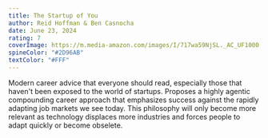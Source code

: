 ```yaml
---
title: The Startup of You
author: Reid Hoffman & Ben Casnocha
date: June 23, 2024
rating: 7
coverImage: https://m.media-amazon.com/images/I/717wa59NjSL._AC_UF1000,1000_QL80_.jpg
spineColor: "#2D96AB"
textColor: "#FFF"
---
```


Modern career advice that everyone should read, especially those that haven't been exposed to the world of startups. Proposes a highly agentic compounding career approach that emphasizes success against the rapidly adapting job markets we see today. This philosophy will only become more relevant as technology displaces more industries and forces people to adapt quickly or become obselete.
